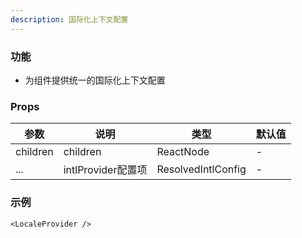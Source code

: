 ```yaml
---
description: 国际化上下文配置
---
```


### 功能

- 为组件提供统一的国际化上下文配置

### Props

| 参数 | 说明 | 类型 | 默认值 |
| --- | --- | --- | --- |
| children | children | ReactNode | - |
| ... | intlProvider配置项 | ResolvedIntlConfig | - |

### 示例


```tsx live
<LocaleProvider />
```
